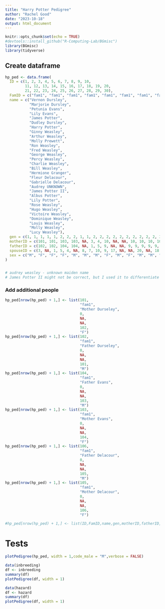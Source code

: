 ```yaml
---
title: "Harry Potter Pedigree"
author: "Rachel Good"
date: "2023-10-18"
output: html_document
---
```


```r
knitr::opts_chunk$set(echo = TRUE)
#devtools::install_github("R-Computing-Lab/BGmisc")
library(BGmisc)
library(tidyverse)
```


## Create dataframe

```r
hp_ped <- data.frame(
  ID = c(1, 2, 3, 4, 5, 6, 7, 8, 9, 10, 
         11, 12, 13, 14, 15, 16, 17, 18, 19, 20, 
         21, 22, 23, 24, 25, 26, 27, 28, 29, 30),
  FamID = c("fam1", "fam1", "fam1", "fam1", "fam1", "fam1", "fam1", "fam1", "fam1", "fam1", "fam1", "fam1", "fam1", "fam1", "fam1", "fam1", "fam1", "fam1", "fam1", "fam1", "fam1", "fam1", "fam1", "fam1", "fam1", "fam1", "fam1", "fam1", "fam1", "fam1"),
  name = c("Vernon Dursley", 
           "Marjorie Dursley", 
           "Petunia Evans", 
           "Lily Evans", 
           "James Potter", 
           "Dudley Dursley", 
           "Harry Potter", 
           "Ginny Weasley", 
           "Arthur Weasley", 
           "Molly Prewett", 
           "Ron Weasley", 
           "Fred Weasley", 
           "George Weasley", 
           "Percy Weasley", 
           "Charlie Weasley", 
           "Bill Weasley", 
           "Hermione Granger", 
           "Fleur Delacour", 
           "Gabrielle Delacour", 
           "Audrey UNKNOWN", 
           "James Potter II", 
           "Albus Potter", 
           "Lily Potter", 
           "Rose Weasley", 
           "Hugo Weasley", 
           "Victoire Weasley", 
           "Dominique Weasley", 
           "Louis Weasley", 
           "Molly Weasley", 
           "Lucy Weasley"),
  gen = c(1, 1, 1, 1, 1, 2, 2, 2, 1, 1, 2, 2, 2, 2, 2, 2, 2, 2, 2, 2, 3, 3, 3, 3, 3, 3, 3, 3, 3, 3),
  motherID = c(101, 101, 103, 103, NA, 3, 4, 10, NA, NA, 10, 10, 10, 10, 10, 10, NA, 105, 105, NA, 8, 8, 8, 17, 17, 18, 18, 18, 20, 20),
  fatherID = c(102, 102, 104, 104, NA, 1, 5, 9, NA, NA, 9, 9, 9, 9, 9, 9, NA, 106, 106, NA, 7, 7, 7, 11, 11, 16, 16, 16, 14, 14),
  spouseID = c(3, NA, 1, 5, 4, NA, 8, 7, 10, 9, 17, NA, NA, 20, NA, 18, 11, 16, NA, 14, NA, NA, NA, NA, NA, NA, NA, NA, NA, NA),
  sex = c("M", "F", "F", "F", "M", "M", "M", "F", "M", "F", "M", "M", "M", "M", "M", "M", "F", "F", "F", "F", "M", "M", "F", "F", "M", "F", "F", "M", "F", "F")
)


# audrey weasley - unknown maiden name
# James Potter II might not be correct, but I used it to differentiate grandson from grandfather
```

### Add additional people


```r
hp_ped[nrow(hp_ped) + 1,] <- list(101,
                                  "fam1",
                                  "Mother Durseley",
                                  0,
                                  NA,
                                  NA,
                                  102,
                                  "F")
hp_ped[nrow(hp_ped) + 1,] <- list(102,
                                  "fam1",
                                  "Father Durseley",
                                  0,
                                  NA,
                                  NA,
                                  101,
                                  "M")
hp_ped[nrow(hp_ped) + 1,] <- list(104,
                                  "fam1",
                                  "Father Evans",
                                  0,
                                  NA,
                                  NA,
                                  103,
                                  "M")
hp_ped[nrow(hp_ped) + 1,] <- list(103,
                                  "fam1",
                                  "Mother Evans",
                                  0,
                                  NA,
                                  NA,
                                  104,
                                  "F")
hp_ped[nrow(hp_ped) + 1,] <- list(106,
                                  "fam1",
                                  "Father Delacour",
                                  0,
                                  NA,
                                  NA,
                                  105,
                                  "M")
hp_ped[nrow(hp_ped) + 1,] <- list(105,
                                  "fam1",
                                  "Mother Delacour",
                                  0,
                                  NA,
                                  NA,
                                  106,
                                  "F")

#hp_ped[nrow(hp_ped) + 1,] <- list(ID,FamID,name,gen,motherID,fatherID,spouseID,sex)
```

# Tests
```r
plotPedigree(hp_ped, width = 1,code_male = "M",verbose = FALSE)

```

```r
data(inbreeding)
df <- inbreeding
summary(df)
plotPedigree(df, width = 1)

data(hazard)
df <- hazard
summary(df)
plotPedigree(df, width = 1)
```
